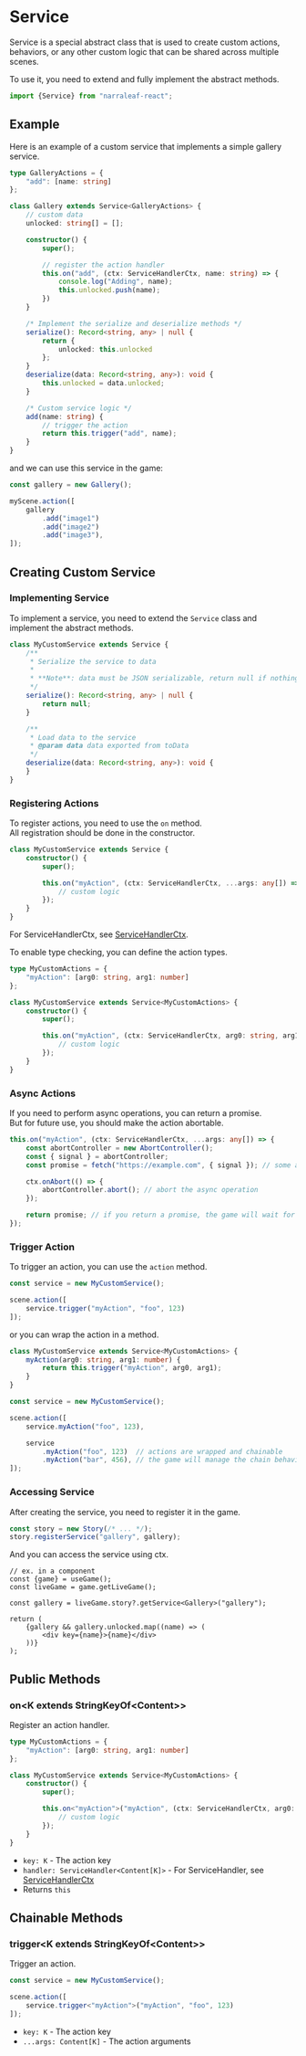 
# Service

Service is a special abstract class that is used to create custom actions, behaviors, or any other custom logic that can be shared across multiple scenes.

To use it, you need to extend and fully implement the abstract methods.

```typescript
import {Service} from "narraleaf-react";
```

## Example

Here is an example of a custom service that implements a simple gallery service.

```typescript
type GalleryActions = {
    "add": [name: string]
};

class Gallery extends Service<GalleryActions> {
    // custom data
    unlocked: string[] = [];

    constructor() {
        super();

        // register the action handler
        this.on("add", (ctx: ServiceHandlerCtx, name: string) => {
            console.log("Adding", name);
            this.unlocked.push(name);
        })
    }

    /* Implement the serialize and deserialize methods */
    serialize(): Record<string, any> | null {
        return {
            unlocked: this.unlocked
        };
    }
    deserialize(data: Record<string, any>): void {
        this.unlocked = data.unlocked;
    }

    /* Custom service logic */
    add(name: string) {
        // trigger the action
        return this.trigger("add", name);
    }
}
```

and we can use this service in the game:

```typescript
const gallery = new Gallery();

myScene.action([
    gallery
        .add("image1")
        .add("image2")
        .add("image3"),
]);

```

## Creating Custom Service

### Implementing Service

To implement a service, you need to extend the `Service` class and implement the abstract methods.

```typescript
class MyCustomService extends Service {
    /**
     * Serialize the service to data
     *
     * **Note**: data must be JSON serializable, return null if nothing needs to be saved
     */
    serialize(): Record<string, any> | null {
        return null;
    }

    /**
     * Load data to the service
     * @param data data exported from toData
     */
    deserialize(data: Record<string, any>): void {
    }
}
```

### Registering Actions

To register actions, you need to use the `on` method.  
All registration should be done in the constructor.

```typescript
class MyCustomService extends Service {
    constructor() {
        super();

        this.on("myAction", (ctx: ServiceHandlerCtx, ...args: any[]) => {
            // custom logic
        });
    }
}
```

For ServiceHandlerCtx, see [ServiceHandlerCtx](../types/ServiceHandlerCtx).

To enable type checking, you can define the action types.

```typescript
type MyCustomActions = {
    "myAction": [arg0: string, arg1: number]
};

class MyCustomService extends Service<MyCustomActions> {
    constructor() {
        super();

        this.on("myAction", (ctx: ServiceHandlerCtx, arg0: string, arg1: number) => {
            // custom logic
        });
    }
}
```

### Async Actions

If you need to perform async operations, you can return a promise.  
But for future use, you should make the action abortable.

```typescript
this.on("myAction", (ctx: ServiceHandlerCtx, ...args: any[]) => {
    const abortController = new AbortController();
    const { signal } = abortController;
    const promise = fetch("https://example.com", { signal }); // some async operation

    ctx.onAbort(() => {
        abortController.abort(); // abort the async operation
    });

    return promise; // if you return a promise, the game will wait for the promise to resolve
});
```

### Trigger Action

To trigger an action, you can use the `action` method.

```typescript
const service = new MyCustomService();

scene.action([
    service.trigger("myAction", "foo", 123)
]);
```

or you can wrap the action in a method.

```typescript
class MyCustomService extends Service<MyCustomActions> {
    myAction(arg0: string, arg1: number) {
        return this.trigger("myAction", arg0, arg1);
    }
}

const service = new MyCustomService();

scene.action([
    service.myAction("foo", 123),

    service
        .myAction("foo", 123)  // actions are wrapped and chainable
        .myAction("bar", 456), // the game will manage the chain behavior automatically
]);
```

### Accessing Service

After creating the service, you need to register it in the game.

```typescript
const story = new Story(/* ... */);
story.registerService("gallery", gallery);
```

And you can access the service using ctx.

```tsx
// ex. in a component
const {game} = useGame();
const liveGame = game.getLiveGame();

const gallery = liveGame.story?.getService<Gallery>("gallery");

return (
    {gallery && gallery.unlocked.map((name) => (
        <div key={name}>{name}</div>
    ))}
);
```

## Public Methods

### on\<K extends StringKeyOf\<Content\>\>

<Steps>

Register an action handler.

```typescript
type MyCustomActions = {
    "myAction": [arg0: string, arg1: number]
};

class MyCustomService extends Service<MyCustomActions> {
    constructor() {
        super();

        this.on<"myAction">("myAction", (ctx: ServiceHandlerCtx, arg0: string, arg1: number) => {
            // custom logic
        });
    }
}
```

- `key: K` - The action key
- `handler: ServiceHandler<Content[K]>` - For ServiceHandler, see [ServiceHandlerCtx](../types/ServiceHandlerCtx)
- Returns `this`

</Steps>

## Chainable Methods

### trigger\<K extends StringKeyOf\<Content\>\>

<Steps>

Trigger an action.

```typescript
const service = new MyCustomService();

scene.action([
    service.trigger<"myAction">("myAction", "foo", 123)
]);
```

- `key: K` - The action key
- `...args: Content[K]` - The action arguments

</Steps>

